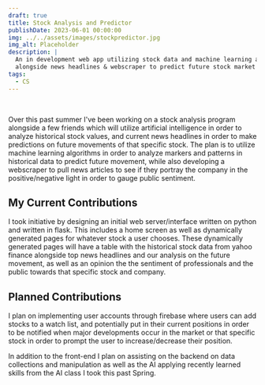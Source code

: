 ```yaml
---
draft: true
title: Stock Analysis and Predictor
publishDate: 2023-06-01 00:00:00
img: ../../assets/images/stockpredictor.jpg
img_alt: Placeholder
description: |
  An in development web app utilizing stock data and machine learning algorithms
  alongside news headlines & webscraper to predict future stock market values.
tags:
  - CS
---
```

<div class="h-0" style="visibility:hidden">![Sample Image](../../assets/images/stockpredictor.jpg)</div>

Over this past summer I've been working on a stock analysis program alongside a few friends which will utilize artificial intelligence in order to analyze historical stock values, and current news headlines in order to make predictions on future movements of that specific stock. The plan is to utilize machine learning algorithms in order to analyze markers and patterns in historical data to predict future movement, while also developing a webscraper to pull news articles to see if they portray the company in the positive/negative light in order to gauge public sentiment.

## My Current Contributions

I took initiative by designing an initial web server/interface written on python and written in flask. This includes a home screen as well as dynamically generated pages for whatever stock a user chooses. These dynamically generated pages will have a table with the historical stock data from yahoo finance alongside top news headlines and our analysis on the future movement, as well as an opinion the the sentiment of professionals and the public towards that specific stock and company. 

## Planned Contributions

I plan on implementing user accounts through firebase where users can add stocks to a watch list, and potentially put in their current positions in order to be notified when major developments occur in the market or that specific stock in order to prompt the user to increase/decrease their position. 

In addition to the front-end I plan on assisting on the backend on data collections and manipulation as well as the AI applying recently learned skills from the AI class I took this past Spring.
